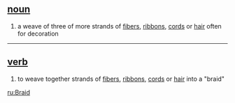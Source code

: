 {{rfc}}
== [[noun]] ==
# a weave of three of more strands of [[fiber]]s, [[ribbon]]s, [[cord]]s or [[hair]] often for decoration

----

== [[verb]] == 
# to weave together strands of [[fiber]]s, [[ribbon]]s, [[cord]]s or [[hair]] into a "braid"

[[ru:Braid]]